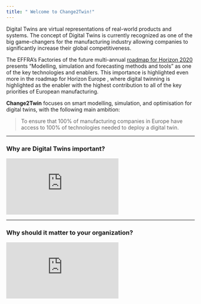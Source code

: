 ```yaml
---
title: " Welcome to Change2Twin!"
---
```


<p class="lead">Digital Twins are virtual representations of real-world products and systems. The concept of Digital Twins is currently recognized as one of the big game-changers for the manufacturing industry
allowing companies to significantly increase their global competitiveness.</p>
The EFFRA’s Factories of the future
multi-annual [roadmap for Horizon 2020](docs/factories_of_the_future_2020_roadmap.pdf) presents “Modelling, simulation and forecasting methods and tools” as one
of the key technologies and enablers. This importance is highlighted even more in the roadmap for Horizon Europe
,
where digital twinning is highlighted as the enabler with the highest contribution to all of the key priorities of
European manufacturing.

**Change2Twin** focuses on smart modelling, simulation, and
optimisation for digital twins, with the following main ambition:

<blockquote class="blockquote">To ensure that 100% of manufacturing companies in Europe have access to 100% of technologies needed to
deploy a digital twin.</blockquote>

<hr>
### Why are Digital Twins important?

<div class="embed-responsive embed-responsive-16by9">
  <iframe class="embed-responsive-item" src="https://www.youtube.com/embed/ObGhB9CCHP8" frameborder="0" allow="accelerometer; autoplay; encrypted-media; gyroscope; picture-in-picture" allowfullscreen></iframe>
</div>
<hr>

### Why should it matter to your organization?

<div class="embed-responsive embed-responsive-16by9">
  <iframe class="embed-responsive-item" src="https://www.youtube.com/embed/o0-N5J6l1nM" frameborder="0" allow="accelerometer; autoplay; encrypted-media; gyroscope; picture-in-picture" allowfullscreen></iframe>

